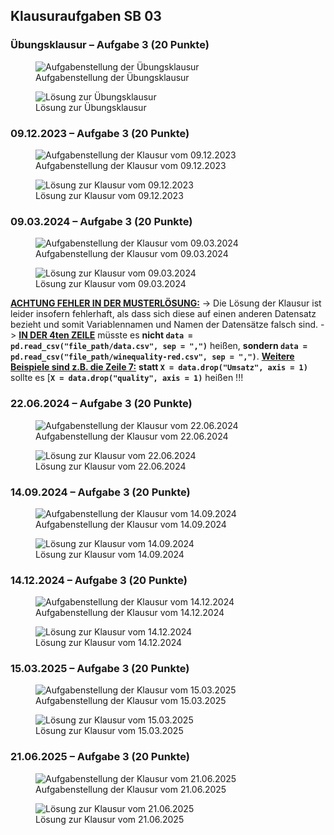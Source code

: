 ## Klausuraufgaben SB 03

### [Übungsklausur]{.crd} -- Aufgabe 3 [(20 Punkte)]{.ctl} {.unlisted}

![Aufgabenstellung der Übungsklausur](/figs/A3_ak_uebungsklausur.png)

![Lösung zur Übungsklausur](/figs/A3_ak_uebungsklausur_lsg.png)

### [09.12.2023]{.crd} -- Aufgabe 3 [(20 Punkte)]{.ctl} {.unlisted}

![Aufgabenstellung der Klausur vom 09.12.2023](/figs/A3_ak_2023_12_09.png)

![Lösung zur Klausur vom 09.12.2023](/figs/A3_ak_2023_12_09_lsg.png)

### [09.03.2024]{.crd} -- Aufgabe 3 [(20 Punkte)]{.ctl} {.unlisted}

![Aufgabenstellung der Klausur vom 09.03.2024](/figs/A3_ak_2024_03_09.png)

![Lösung zur Klausur vom 09.03.2024](/figs/A3_ak_2024_03_09_lsg.png)

[**ACHTUNG FEHLER IN DER MUSTERLÖSUNG:**]{.crd .underline} ->  Die Lösung der Klausur ist leider insofern fehlerhaft, als dass sich diese auf einen anderen Datensatz bezieht und somit Variablennamen und Namen der Datensätze falsch sind. -> [**IN DER 4ten ZEILE**]{.underline} müsste es [**nicht `data = pd.read_csv("file_path/data.csv", sep = ",")`**]{.crd} heißen, [**sondern `data = pd.read_csv("file_path/winequality-red.csv", sep = ",")`**]{.ctl}. [**Weitere Beispiele sind z.B. die Zeile 7:**]{.underline} [**statt `X = data.drop("Umsatz", axis = 1)`**]{.crd} [sollte es]{.ctl} [**`X = data.drop("quality", axis = 1)`** [heißen]{.ctl} !!!



### [22.06.2024]{.crd} -- Aufgabe 3 [(20 Punkte)]{.ctl} {.unlisted}

![Aufgabenstellung der Klausur vom 22.06.2024](/figs/A3_ak_2024_06_22.png)

![Lösung zur Klausur vom 22.06.2024](/figs/A3_ak_2024_06_22_lsg.png)

### [14.09.2024]{.crd} -- Aufgabe 3 [(20 Punkte)]{.ctl} {.unlisted}

![Aufgabenstellung der Klausur vom 14.09.2024](/figs/A3_ak_2024_09_14.png)

![Lösung zur Klausur vom 14.09.2024](/figs/A3_ak_2024_09_14_lsg.png)

### [14.12.2024]{.crd} -- Aufgabe 3 [(20 Punkte)]{.ctl} {.unlisted}

![Aufgabenstellung der Klausur vom 14.12.2024](/figs/A3_ak_2024_12_14.png)

![Lösung zur Klausur vom 14.12.2024](/figs/A3_ak_2024_12_14_lsg.png)

### [15.03.2025]{.crd} -- Aufgabe 3 [(20 Punkte)]{.ctl} {.unlisted}

![Aufgabenstellung der Klausur vom 15.03.2025](/figs/A3_ak_2025_03_15.png)

![Lösung zur Klausur vom 15.03.2025](/figs/A3_ak_2025_03_15_lsg.png)

### [21.06.2025]{.crd} -- Aufgabe 3 [(20 Punkte)]{.ctl} {.unlisted}

![Aufgabenstellung der Klausur vom 21.06.2025](/figs/A3_ak_2025_06_21.png)

![Lösung zur Klausur vom 21.06.2025](/figs/A3_ak_2025_06_21_lsg.png)
